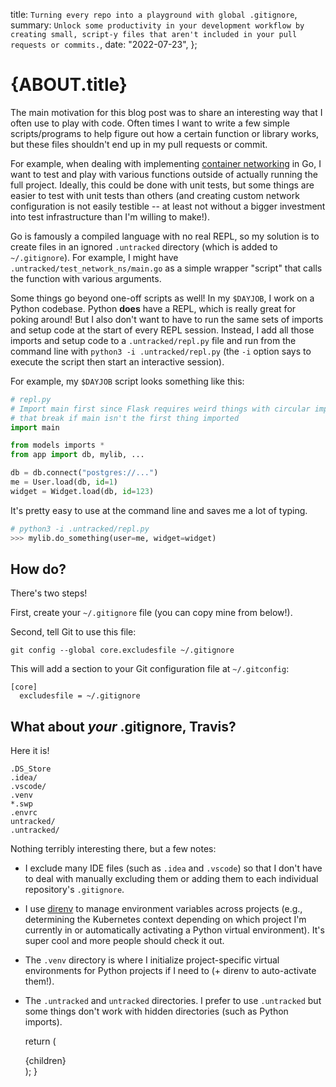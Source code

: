 
  title: `Turning every repo into a playground with global .gitignore`,
  summary: `Unlock some productivity in your development workflow by creating small, script-y files that aren't included in your pull requests or commits.`,
  date: "2022-07-23",
};

# {ABOUT.title}

The main motivation for this blog post was to share an interesting way that I
often use to play with code. Often times I want to write a few simple
scripts/programs to help figure out how a certain function or library works, but
these files shouldn't end up in my pull requests or commit.

For example, when dealing with implementing
[container networking](/posts/fun-with-container-networking) in Go, I want to
test and play with various functions outside of actually running the full
project. Ideally, this could be done with unit tests, but some things are easier
to test with unit tests than others (and creating custom network configuration
is not easily testible -- at least not without a bigger investment into test
infrastructure than I'm willing to make!).

Go is famously a compiled language with no real REPL, so my solution is to
create files in an ignored `.untracked` directory (which is added to
`~/.gitignore`). For example, I might have `.untracked/test_network_ns/main.go`
as a simple wrapper "script" that calls the function with various arguments.

Some things go beyond one-off scripts as well! In my `$DAYJOB`, I work on a
Python codebase. Python **does** have a REPL, which is really great for poking
around! But I also don't want to have to run the same sets of imports and setup
code at the start of every REPL session. Instead, I add all those imports and
setup code to a `.untracked/repl.py` file and run from the command line with
`python3 -i .untracked/repl.py` (the `-i` option says to execute the script then
start an interactive session).

For example, my `$DAYJOB` script looks something like this:

```python
# repl.py
# Import main first since Flask requires weird things with circular imports
# that break if main isn't the first thing imported
import main

from models imports *
from app import db, mylib, ...

db = db.connect("postgres://...")
me = User.load(db, id=1)
widget = Widget.load(db, id=123)
```

It's pretty easy to use at the command line and saves me a lot of typing.

```python
# python3 -i .untracked/repl.py
>>> mylib.do_something(user=me, widget=widget)
```

## How do?

There's two steps!

First, create your `~/.gitignore` file (you can copy mine from below!).

Second, tell Git to use this file:

```
git config --global core.excludesfile ~/.gitignore
```

This will add a section to your Git configuration file at `~/.gitconfig`:

```
[core]
  excludesfile = ~/.gitignore
```

## What about _your_ .gitignore, Travis?

Here it is!

```
.DS_Store
.idea/
.vscode/
.venv
*.swp
.envrc
untracked/
.untracked/
```

Nothing terribly interesting there, but a few notes:

- I exclude many IDE files (such as `.idea` and `.vscode`) so that I don't have
  to deal with manually excluding them or adding them to each individual
  repository's `.gitignore`.
- I use [direnv](https://direnv.net) to manage environment variables across
  projects (e.g., determining the Kubernetes context depending on which project
  I'm currently in or automatically activating a Python virtual environment).
  It's super cool and more people should check it out.
- The `.venv` directory is where I initialize project-specific virtual
  environments for Python projects if I need to (+ direnv to auto-activate
  them!).
- The `.untracked` and `untracked` directories. I prefer to use `.untracked` but
  some things don't work with hidden directories (such as Python imports).

  return (
    <PageLayout pageTitle={ABOUT.title}>
      <div className="prose">{children}</div>
    </PageLayout>
  );
}
